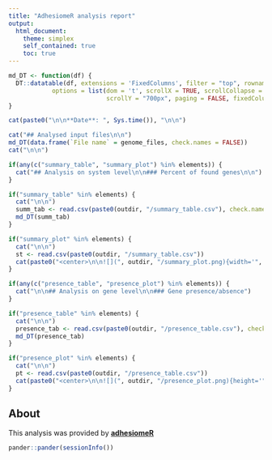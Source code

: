 ```yaml
---
title: "AdhesiomeR analysis report"
output:
  html_document:
    theme: simplex
    self_contained: true
    toc: true
---
```


<style>
img {
    max-width: none;

    /* other options:
    max-width: 200%;
    max-width: 700px;
    max-width: 9in;
    max-width: 25cm;
    etc
    */
}
</style>

```r

md_DT <- function(df) {
  DT::datatable(df, extensions = 'FixedColumns', filter = "top", rownames = FALSE, style = "bootstrap",
            options = list(dom = 't', scrollX = TRUE, scrollCollapse = TRUE,
                           scrollY = "700px", paging = FALSE, fixedColumns = list(leftColumns = 1)))
}

cat(paste0("\n\n**Date**: ", Sys.time()), "\n\n")

cat("## Analysed input files\n\n")
md_DT(data.frame(`File name` = genome_files, check.names = FALSE))
cat("\n\n")

if(any(c("summary_table", "summary_plot") %in% elements)) {
  cat("## Analysis on system level\n\n### Percent of found genes\n\n")
}

if("summary_table" %in% elements) {
  cat("\n\n")
  summ_tab <- read.csv(paste0(outdir, "/summary_table.csv"), check.names = FALSE)
  md_DT(summ_tab)
}

if("summary_plot" %in% elements) {
  cat("\n\n")
  st <- read.csv(paste0(outdir, "/summary_table.csv"))
  cat(paste0("<center>\n\n![](", outdir, "/summary_plot.png){width='", 300+8*ncol(st),"px'}\n</center>"))
}

```

```r
if(any(c("presence_table", "presence_plot") %in% elements)) {
  cat("\n\n## Analysis on gene level\n\n### Gene presence/absence")
}

if("presence_table" %in% elements) {
  cat("\n\n")
  presence_tab <- read.csv(paste0(outdir, "/presence_table.csv"), check.names = FALSE)
  md_DT(presence_tab)
}

if("presence_plot" %in% elements) {
  cat("\n\n")
  pt <- read.csv(paste0(outdir, "/presence_table.csv"))
  cat(paste0("<center>\n\n![](", outdir, "/presence_plot.png){height='", 200+5*ncol(pt),"px'}</center>"))
}

```


## About

This analysis was provided by [**adhesiomeR**](https://github.com/ksidorczuk/adhesiomeR)

```r
pander::pander(sessionInfo())
```


